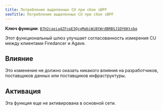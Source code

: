 ```yaml
---
title: Потребление выделенных CU при сбое sBPF
seoTitle: Потребление выделенных CU при сбое sBPF
---
```


**Ключ функции**:
[`B7H2caeia4ZFcpE3QcgMqbiWiBtWrdBRBSJ1DY6Ktxbq`](https://explorer.solana.com/address/B7H2caeia4ZFcpE3QcgMqbiWiBtWrdBRBSJ1DY6Ktxbq)

Этот функциональный шлюз улучшает согласованность измерения CU между клиентами
Firedancer и Agave.

## Влияние

Это изменение не должно оказать никакого влияния на разработчиков, поставщиков
данных или поставщиков инфраструктуры.

## Активация

Эта функция еще не активирована в основной сети.
